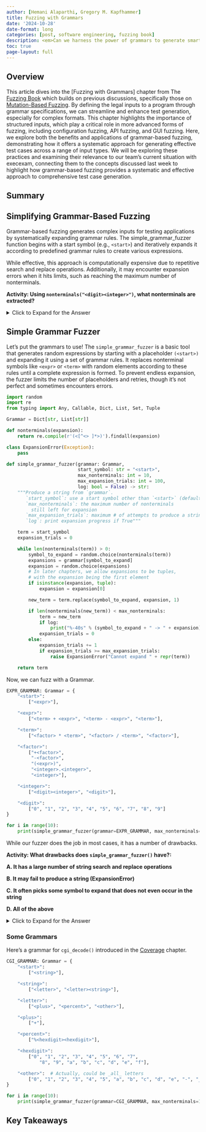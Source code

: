 ```yaml
---
author: [Hemani Alaparthi, Gregory M. Kapfhammer]
title: Fuzzing with Grammars
date: '2024-10-28'
date-format: long
categories: [post, software engineering, fuzzing book]
description: <em>Can we harness the power of grammars to generate smarter fuzzed inputs<</em>
toc: true
page-layout: full
---
```


## Overview

This article dives into the [Fuzzing with Grammars] chapter from The [Fuzzing Book]() which builds on previous discussions, specifically those on [Mutation-Based Fuzzing](). By defining the legal inputs to a program through grammar specifications, we can streamline and enhance test generation, especially for complex formats. This chapter highlights the importance of structured inputs, which play a critical role in more advanced forms of fuzzing, including configuration fuzzing, API fuzzing, and GUI fuzzing. Here, we explore both the benefits and applications of grammar-based fuzzing, demonstrating how it offers a systematic approach for generating effective test cases across a range of input types. We will be exploring these practices and examining their relevance to our team’s current situation with execexam, connecting them to the concepts discussed last week to highlight how grammar-based fuzzing provides a systematic and effective approach to comprehensive test case generation.

## Summary


## Simplifying Grammar-Based Fuzzing

Grammar-based fuzzing generates complex inputs for testing applications by systematically expanding grammar rules. The simple_grammar_fuzzer function begins with a start symbol (e.g., `<start>`) and iteratively expands it according to predefined grammar rules to create various expressions.

While effective, this approach is computationally expensive due to repetitive search and replace operations. Additionally, it may encounter expansion errors when it hits limits, such as reaching the maximum number of nonterminals.

**Activity: Using `nonterminals("<digit><integer>")`, what nonterminals are extracted?**

<details> <summary>Click to Expand for the Answer</summary>
The output is `["<digit>", "<integer>"]`, as these are the symbols enclosed in angle brackets.
</details>

## Simple Grammar Fuzzer

Let's put the grammars to use! The `simple_grammar_fuzzer` is a basic tool that generates random expressions by starting with a placeholder `(<start>)` and expanding it using a set of grammar rules. It replaces nonterminal symbols like `<expr>` or `<term>` with random elements according to these rules until a complete expression is formed. To prevent endless expansion, the fuzzer limits the number of placeholders and retries, though it’s not perfect and sometimes encounters errors.


```python
import random
import re
from typing import Any, Callable, Dict, List, Set, Tuple

Grammar = Dict[str, List[str]]

def nonterminals(expansion):
    return re.compile(r'(<[^<> ]*>)').findall(expansion)

class ExpansionError(Exception):
    pass

def simple_grammar_fuzzer(grammar: Grammar, 
                          start_symbol: str = "<start>",
                          max_nonterminals: int = 10,
                          max_expansion_trials: int = 100,
                          log: bool = False) -> str:
    """Produce a string from `grammar`.
       `start_symbol`: use a start symbol other than `<start>` (default).
       `max_nonterminals`: the maximum number of nonterminals 
         still left for expansion
       `max_expansion_trials`: maximum # of attempts to produce a string
       `log`: print expansion progress if True"""

    term = start_symbol
    expansion_trials = 0

    while len(nonterminals(term)) > 0:
        symbol_to_expand = random.choice(nonterminals(term))
        expansions = grammar[symbol_to_expand]
        expansion = random.choice(expansions)
        # In later chapters, we allow expansions to be tuples,
        # with the expansion being the first element
        if isinstance(expansion, tuple):
            expansion = expansion[0]

        new_term = term.replace(symbol_to_expand, expansion, 1)

        if len(nonterminals(new_term)) < max_nonterminals:
            term = new_term
            if log:
                print("%-40s" % (symbol_to_expand + " -> " + expansion), term)
            expansion_trials = 0
        else:
            expansion_trials += 1
            if expansion_trials >= max_expansion_trials:
                raise ExpansionError("Cannot expand " + repr(term))

    return term
```

Now, we can fuzz with a Grammar.

```python
EXPR_GRAMMAR: Grammar = {
    "<start>":
        ["<expr>"],

    "<expr>":
        ["<term> + <expr>", "<term> - <expr>", "<term>"],

    "<term>":
        ["<factor> * <term>", "<factor> / <term>", "<factor>"],

    "<factor>":
        ["+<factor>",
         "-<factor>",
         "(<expr>)",
         "<integer>.<integer>",
         "<integer>"],

    "<integer>":
        ["<digit><integer>", "<digit>"],

    "<digit>":
        ["0", "1", "2", "3", "4", "5", "6", "7", "8", "9"]
}
```

```python
for i in range(10):
    print(simple_grammar_fuzzer(grammar=EXPR_GRAMMAR, max_nonterminals=5))
```

While our fuzzer does the job in most cases, it has a number of drawbacks.

**Activity: What drawbacks does `simple_grammar_fuzzer()` have?:**

**A. It has a large number of string search and replace operations**

**B. It may fail to produce a string (ExpansionError)**

**C. It often picks some symbol to expand that does not even occur in the string**

**D. All of the above**

<details> <summary>Click to Expand for the Answer</summary>
The answer is D!
</details>


### Some Grammars

Here's a grammar for `cgi_decode()` introduced in the [Coverage](https://www.fuzzingbook.org/html/Coverage.html) chapter.

```python

CGI_GRAMMAR: Grammar = {
    "<start>":
        ["<string>"],

    "<string>":
        ["<letter>", "<letter><string>"],

    "<letter>":
        ["<plus>", "<percent>", "<other>"],

    "<plus>":
        ["+"],

    "<percent>":
        ["%<hexdigit><hexdigit>"],

    "<hexdigit>":
        ["0", "1", "2", "3", "4", "5", "6", "7",
            "8", "9", "a", "b", "c", "d", "e", "f"],

    "<other>":  # Actually, could be _all_ letters
        ["0", "1", "2", "3", "4", "5", "a", "b", "c", "d", "e", "-", "_"],
}
```

```python
for i in range(10):
    print(simple_grammar_fuzzer(grammar=CGI_GRAMMAR, max_nonterminals=10))
```

## Key Takeaways
